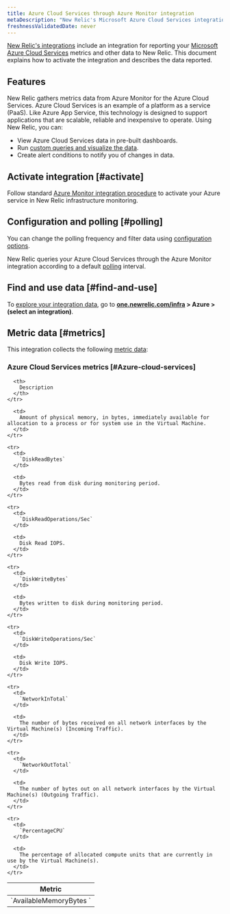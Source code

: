 ```yaml
---
title: Azure Cloud Services through Azure Monitor integration
metaDescription: "New Relic's Microsoft Azure Cloud Services integration: what data it reports and how to enable it."
freshnessValidatedDate: never
---
```


[New Relic's integrations](/docs/infrastructure/introduction-infra-monitoring) include an integration for reporting your [Microsoft Azure Cloud Services](https://learn.microsoft.com/en-us/azure/cloud-services) metrics and other data to New Relic. This document explains how to activate the integration and describes the data reported.

## Features

New Relic gathers metrics data from Azure Monitor for the Azure Cloud Services. Azure Cloud Services is an example of a platform as a service (PaaS). Like Azure App Service, this technology is designed to support applications that are scalable, reliable and inexpensive to operate.
Using New Relic, you can:

* View Azure Cloud Services data in pre-built dashboards.
* Run [custom queries and visualize the data](/docs/infrastructure/integrations-getting-started/getting-started/use-integration-data-new-relic-insights).
* Create alert conditions to notify you of changes in data.

## Activate integration [#activate]

Follow standard [Azure Monitor integration procedure](/docs/infrastructure/microsoft-azure-integrations/azure-integrations-list/azure-monitor) to activate your Azure service in New Relic infrastructure monitoring.

## Configuration and polling [#polling]

You can change the polling frequency and filter data using [configuration options](/docs/infrastructure/microsoft-azure-integrations/azure-integrations-list/azure-monitor/#settings).

New Relic queries your Azure Cloud Services through the Azure Monitor integration according to a default [polling](/docs/infrastructure/microsoft-azure-integrations/azure-integrations-list/azure-monitor/#settings) interval.

## Find and use data [#find-and-use]

To [explore your integration data](/docs/infrastructure/integrations/find-use-infrastructure-integration-data), go to <DNT>**[one.newrelic.com/infra](https://one.newrelic.com/infra) > Azure > (select an integration)**</DNT>.

## Metric data [#metrics]

This integration collects the following [metric data](/docs/infrastructure/integrations-getting-started/getting-started/understand-integration-data-data-types#metric):

### Azure Cloud Services metrics [#Azure-cloud-services]

<table>
  <thead>
    <tr>
      <th style={{ width: "300px" }}>
        Metric
      </th>

      <th>
        Description
      </th>
    </tr>
  </thead>

  <tbody>
    <tr>
      <td>
        `AvailableMemoryBytes	`
      </td>

      <td>
        Amount of physical memory, in bytes, immediately available for allocation to a process or for system use in the Virtual Machine.
      </td>
    </tr>

    <tr>
      <td>
        `DiskReadBytes`
      </td>

      <td>
        Bytes read from disk during monitoring period.
      </td>
    </tr>

    <tr>
      <td>
        `DiskReadOperations/Sec`
      </td>

      <td>
        Disk Read IOPS.
      </td>
    </tr>

    <tr>
      <td>
        `DiskWriteBytes`
      </td>

      <td>
        Bytes written to disk during monitoring period.
      </td>
    </tr>

    <tr>
      <td>
        `DiskWriteOperations/Sec`
      </td>

      <td>
        Disk Write IOPS.
      </td>
    </tr>

    <tr>
      <td>
        `NetworkInTotal`
      </td>

      <td>
        The number of bytes received on all network interfaces by the Virtual Machine(s) (Incoming Traffic).
      </td>
    </tr>

    <tr>
      <td>
        `NetworkOutTotal`
      </td>

      <td>
        The number of bytes out on all network interfaces by the Virtual Machine(s) (Outgoing Traffic).
      </td>
    </tr>

    <tr>
      <td>
        `PercentageCPU`
      </td>

      <td>
        The percentage of allocated compute units that are currently in use by the Virtual Machine(s).
      </td>
    </tr>
  </tbody>
</table>

